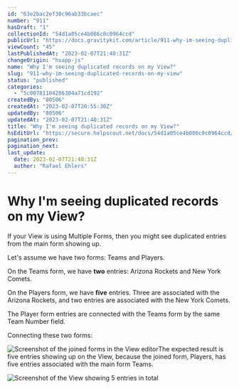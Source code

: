 ```yaml
---
id: "63e2bac2ef30c96ab33bcaec"
number: "911"
hasDraft: "1"
collectionId: "54d1a05ce4b086c0c0964ccd"
publicUrl: "https://docs.gravitykit.com/article/911-why-im-seeing-duplicated-records-on-my-view"
viewCount: "45"
lastPublishedAt: "2023-02-07T21:40:31Z"
changeOrigin: "hsapp-js"
name: "Why I'm seeing duplicated records on my View?"
slug: "911-why-im-seeing-duplicated-records-on-my-view"
status: "published"
categories: 
  - "5c00781104286304a71cd192"
createdBy: "80506"
createdAt: "2023-02-07T20:55:30Z"
updatedBy: "80506"
updatedAt: "2023-02-07T21:40:31Z"
title: "Why I'm seeing duplicated records on my View?"
hsEditUrl: "https://secure.helpscout.net/docs/54d1a05ce4b086c0c0964ccd/article/63e2bac2ef30c96ab33bcaec"
pagination_prev: 
pagination_next: 
last_update:
  date: 2023-02-07T21:40:31Z
  author: "Rafael Ehlers"
---
```


# Why I'm seeing duplicated records on my View?

If your View is using Multiple Forms, then you might see duplicated entries from the main form showing up.

Let's assume we have two forms: Teams and Players.

On the Teams form, we have **two** entries: Arizona Rockets and New York Comets.

On the Players form, we have **five** entries. Three are associated with the Arizona Rockets, and two entries are associated with the New York Comets.

The Player form entries are connected with the Teams form by the same Team Number field.

Connecting these two forms:

![Screenshot of the joined forms in the View editor](https://s3.amazonaws.com/helpscout.net/docs/assets/54c58489e4b051242988532c/images/63e2c452f5e6e535e1a964a5/file-sKEmfXqC2y.png)The expected result is five entries showing up on the View, because the joined form, Players, has five entries associated with the main form Teams.

![Screenshot of the View showing 5 entries in total](https://s3.amazonaws.com/helpscout.net/docs/assets/54c58489e4b051242988532c/images/63e2c49bd2459a27d10c8e2a/file-AdgdMTjqLv.png)